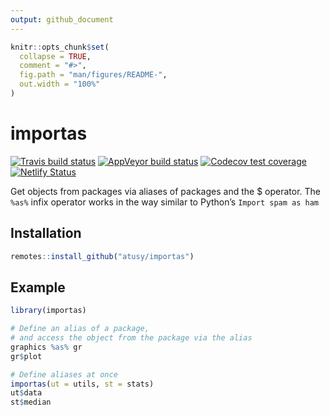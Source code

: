 ```yaml
---
output: github_document
---
```


<!-- README.md is generated from README.Rmd. Please edit that file -->

```r
knitr::opts_chunk$set(
  collapse = TRUE,
  comment = "#>",
  fig.path = "man/figures/README-",
  out.width = "100%"
)
```

# importas

<!-- badges: start -->
[![Travis build status](https://travis-ci.org/atusy/importas.svg?branch=master)](https://travis-ci.org/atusy/importas)
[![AppVeyor build status](https://ci.appveyor.com/api/projects/status/github/atusy/importas?branch=master&svg=true)](https://ci.appveyor.com/project/atusy/importas)
[![Codecov test coverage](https://codecov.io/gh/atusy/importas/branch/master/graph/badge.svg)](https://codecov.io/gh/atusy/importas?branch=master)
[![Netlify Status](https://api.netlify.com/api/v1/badges/8604d4c3-52cf-4be2-b434-ef08bc394150/deploy-status)](https://app.netlify.com/sites/importas/deploys)
<!-- badges: end -->

Get objects from packages via aliases of packages and the $ operator.
The `%as%` infix operator works in the way similar to Python's `Import spam as ham`

## Installation

``` r
remotes::install_github("atusy/importas")
```

## Example

```r
library(importas)

# Define an alias of a package, 
# and access the object from the package via the alias
graphics %as% gr
gr$plot

# Define aliases at once
importas(ut = utils, st = stats)
ut$data
st$median
```
